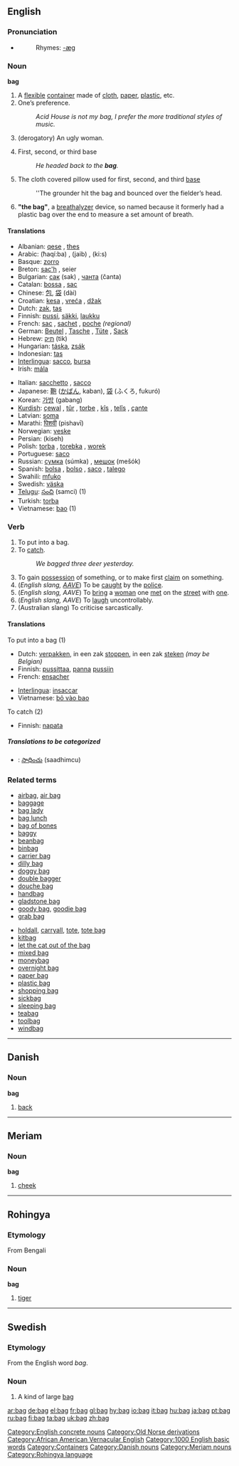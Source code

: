 ==English==

===Pronunciation===
*{{audio|en-us-bag.ogg|Audio (US)}}
*:Rhymes: [[Rhymes:English:-æɡ|-æɡ]]

===Noun===
'''bag'''
# A [[flexible]] [[container]] made of [[cloth]], [[paper]], [[plastic]], etc.
#One’s preference.
#: ''Acid House is not my bag, I prefer the more traditional styles of music.''
#(derogatory) An ugly woman.
#{{baseball}} First, second, or third base
#: ''He headed back to the '''bag'''.''
#{{baseball}} The cloth covered pillow used for first, second, and third [[base]]
#: ''The grounder hit the bag and bounced over the fielder’s head.
# '''"the bag"''', a [[breathalyzer]] device, so named because it formerly had a plastic bag over the end to measure a set amount of breath.
====Translations====
{{top}}
*Albanian: [[qese]] {{f}}, [[thes]] {{m}}
*Arabic: {{ARchar|[[حقيبة]]}} (ħaqí:ba) {{f}}, {{ARchar|[[جيب]]}} (jaib) {{m}}, {{ARchar|[[كيس]]}} (ki:s) {{mf}}
*Basque: [[zorro]]
*Breton: [[sac'h]] {{m}}, seier {{p}}
*Bulgarian: [[сак]] (sak) {{m}}, [[чанта]] (čanta) {{f}}
*Catalan: [[bossa]] {{f}}, [[sac]] {{m}}
*Chinese: [[包]], [[袋]] (dài)
*Croatian: [[kesa]] {{f}}, [[vreća]] {{f}}, [[džak]] {{m}}
*Dutch: [[zak]], [[tas]]
*Finnish: [[pussi]], [[säkki]], [[laukku]]
*French: [[sac]] {{m}}, [[sachet]] {{m}}, [[poche]] {{f}} ''(regional)''
*German: [[Beutel]] {{m}}, [[Tasche]] {{f}}, [[Tüte]] {{f}}, [[Sack]] {{m}} 
*Hebrew: [[תיק]] (tik)
*Hungarian: [[táska]], [[zsák]]
*Indonesian: [[tas]]
*[[Interlingua]]: [[sacco]], [[bursa]]
*Irish: [[mála]]
{{mid}}
*Italian: [[sacchetto]] {{m}}, [[sacco]] {{m}}
*Japanese: [[鞄]] ([[かばん]], kaban), [[袋]] (ふくろ, fukuró)
*Korean: [[가방]] (gabang)
*[[Kurdish]]: [[çewal]] {{m}}, [[tûr]] {{m}}, [[torbe]] {{m}}, [[kîs]] {{m}}, [[telîs]] {{m}}, [[çante]] {{m}}
*Latvian: [[soma]]
*Marathi: [[पिशवी]] (pishavī)
*Norwegian: [[veske]]
*Persian: {{FAchar|[[کیسه]]}} (kiseh)
*Polish: [[torba]] {{f}}, [[torebka]] {{f}}, [[worek]] {{m}}
*Portuguese: [[saco]] {{m}}
*Russian: [[сумка]] (súmka) {{f}}, [[мешок]] (mešók) {{m}}
*Spanish: [[bolsa]] {{f}}, [[bolso]] {{m}}, [[saco]] {{m}}, [[talego]] {{m}}
*Swahili: [[mfuko]]
*Swedish: [[väska]]
*[[Telugu]]: [[సంచి]] (samci) (1)
*Turkish: [[torba]] 
*Vietnamese: [[bao#Vietnamese|bao]] (1)
{{bottom}}

===Verb===
{{en-verb|bag|g|ing}}

# To put into a bag.
# To [[catch]].
#:''We bagged three deer yesterday.''
# To gain [[possession]] of something, or to make first [[claim]] on something.
# (''English slang, [[w:AAVE|AAVE]]'') To be [[caught]] by the [[police]].
# (''English slang, AAVE'') To [[bring]] a [[woman]] one [[met]] on the [[street]] with [[one]].
# (''English slang, AAVE'') To [[laugh]] uncontrollably.
# (Australian slang) To criticise sarcastically.

====Translations====
;To put into a bag (1)
{{top}}
*Dutch: [[verpakken]], in een zak [[stoppen]], in een zak [[steken]] ''(may be Belgian)''
*Finnish: [[pussittaa]], [[panna]] [[pussi|pussiin]]
*French: [[ensacher]]
{{mid}}
*[[Interlingua]]: [[insaccar]]
*Vietnamese: [[bỏ vào bao]]
{{bottom}}

;To catch (2)
{{top}}
*Finnish: [[napata]]
{{mid}}
{{bottom}}

=====Translations to be categorized=====
{{checktrans}}
{{top}}
*{{ttbc|Telugu}}: [[సాధించు]] (saadhimcu)
{{mid}}
{{bottom}}

===Related terms===
{{top2}}
*[[airbag]], [[air bag]]
*[[baggage]]
*[[bag lady]]
*[[bag lunch]]
*[[bag of bones]]
*[[baggy]]
*[[beanbag]]
*[[binbag]]
*[[carrier bag]]
*[[dilly bag]]
*[[doggy bag]]
*[[double bagger]]
*[[douche bag]]
*[[handbag]]
*[[gladstone bag]]
*[[goody bag]], [[goodie bag]]
*[[grab bag]]
{{mid2}}
*[[holdall]],  [[carryall]], [[tote]], [[tote bag]]
*[[kitbag]]
*[[let the cat out of the bag]]
*[[mixed bag]]
*[[moneybag]]
*[[overnight bag]]
*[[paper bag]]
*[[plastic bag]]
*[[shopping bag]]
*[[sickbag]]
*[[sleeping bag]]
*[[teabag]]
*[[toolbag]]
*[[windbag]]
{{bottom}}

[[Category:English concrete nouns]]
[[Category:Old Norse derivations]]
[[Category:African American Vernacular English]]
[[Category:1000 English basic words]]
[[Category:Containers]]

----

==Danish==

===Noun===
'''bag'''

# [[back]]

[[Category:Danish nouns]]
----
==Meriam==
===Noun===
'''bag'''

# [[cheek]]
[[Category:Meriam nouns]]
----

==Rohingya==
===Etymology===
From Bengali
===Noun===
'''bag'''

# [[tiger]]

[[Category:Rohingya language]]


----

==Swedish==

===Etymology===
From the English word ''bag''.

===Noun===
{{sv-noun-reg-ar}}

#A kind of large [[bag#English|bag]]

[[ar:bag]]
[[de:bag]]
[[el:bag]]
[[fr:bag]]
[[gl:bag]]
[[hy:bag]]
[[io:bag]]
[[it:bag]]
[[hu:bag]]
[[ja:bag]]
[[pt:bag]]
[[ru:bag]]
[[fi:bag]]
[[ta:bag]]
[[uk:bag]]
[[zh:bag]]